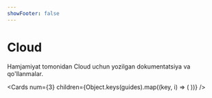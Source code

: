 ```yaml
---
showFooter: false
---
```



# Cloud

Hamjamiyat tomonidan Cloud uchun yozilgan dokumentatsiya va qo'llanmalar.

<Cards
  num={3}
  children={Object.keys(guides).map((key, i) => (
    <Card
      key={i}
      title={guides[key].title}
      description={guides[key].description}
      icon={guides[key].icon}
      href={guides[key].href}
    />
  ))}
/>
